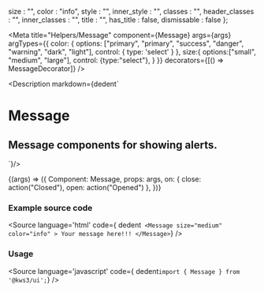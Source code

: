 
  size : "",
  color : "info",
  style : "",
  inner_style : "",
  classes : "",
  header_classes : "",
  inner_classes : "",
  title : "",
  has_title : false,
  dismissable : false
};

<Meta
  title="Helpers/Message"
  component={Message}
  args={args}
  argTypes={{
    color: {
      options: ["primary", "primary", "success", "danger", "warning", "dark", "light"],
      control: { type: 'select' }
    },
    size:{
      options:["small", "medium", "large"],
      control: {type:"select"},
    }
  }}
  decorators={[() => MessageDecorator]}
/>

<Description markdown={dedent`
# Message
## Message components for showing alerts.
`}/>

<Canvas>
  <Story
  name="Message"
  args={args}
  >
  {(args) => ({
    Component: Message,
    props: args,
    on: {
      close: action("Closed"),
      open: action("Opened")
    },
  })}
  </Story>
</Canvas>

<ArgsTable story="Message" />

### Example source code
<Source
  language='html'
  code={ dedent`
  <Message size="medium" color="info" >
    Your message here!!!
  </Message>`}
/>

### Usage
<Source
  language='javascript'
  code={ dedent`import { Message } from '@kws3/ui';`}
/>